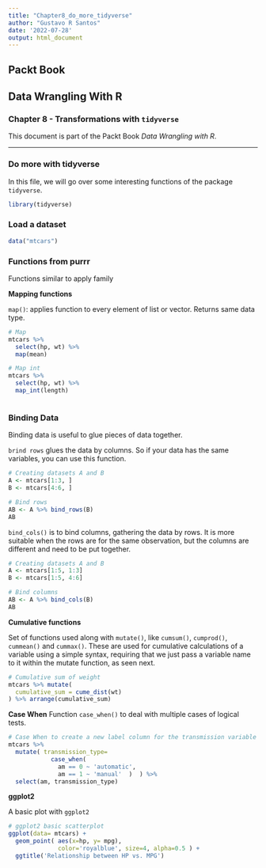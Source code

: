 ---
title: "Chapter8_do_more_tidyverse"
author: "Gustavo R Santos"
date: '2022-07-28'
output: html_document
---

## Packt Book
## Data Wrangling With R
### Chapter 8 - Transformations with `tidyverse`

This document is part of the Packt Book *Data Wrangling with R*.

---

### Do more with **tidyverse**

In this file, we will go over some interesting functions of the package `tidyverse`.

```{r}
library(tidyverse)
```


### Load a dataset
```{r}

data("mtcars")

```



### Functions from purrr
Functions similar to apply family

**Mapping functions**

`map()`: applies function to every element of list or vector. Returns same data type.


```{r}

# Map
mtcars %>% 
  select(hp, wt) %>% 
  map(mean)

# Map int
mtcars %>% 
  select(hp, wt) %>% 
  map_int(length)



```

### Binding Data

Binding data is useful to glue pieces of data together.

`brind rows` glues the data by columns. So if your data has the same variables, you can use this function.

```{r}

# Creating datasets A and B
A <- mtcars[1:3, ]
B <- mtcars[4:6, ]

# Bind rows
AB <- A %>% bind_rows(B)
AB

```

`bind_cols()` is to bind columns, gathering the data by rows. It is more suitable when the rows are for the same observation, but the columns are different and need to be put together.

```{r}

# Creating datasets A and B
A <- mtcars[1:5, 1:3]
B <- mtcars[1:5, 4:6]

# Bind columns
AB <- A %>% bind_cols(B)
AB
```

**Cumulative functions**

Set of functions used along with `mutate()`, like `cumsum()`, `cumprod()`, `cummean()` and `cummax()`. These are used for cumulative calculations of a variable using a simple syntax, requiring that we just pass a variable name to it within the mutate function, as seen next.

```{r}

# Cumulative sum of weight
mtcars %>% mutate(
  cumulative_sum = cume_dist(wt)
) %>% arrange(cumulative_sum)

```



**Case When**
Function `case_when()` to deal with multiple cases of logical tests.

```{r}

# Case When to create a new label column for the transmission variable
mtcars %>% 
  mutate( transmission_type= 
            case_when(
              am == 0 ~ 'automatic',
              am == 1 ~ 'manual'  )  ) %>% 
  select(am, transmission_type)
```



**ggplot2**

A basic plot with `ggplot2`
```{r}

# ggplot2 basic scatterplot
ggplot(data= mtcars) +
  geom_point( aes(x=hp, y= mpg),  
              color='royalblue', size=4, alpha=0.5 ) +
  ggtitle('Relationship between HP vs. MPG')

```



